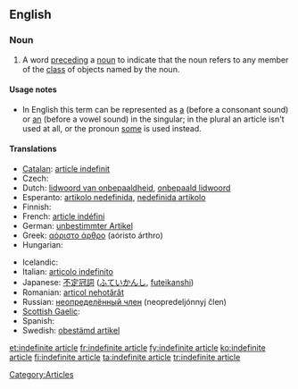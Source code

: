 ==English==
{{wikipedia|Article (grammar)}}

===Noun===
{{en-noun|sg=[[indefinite]] [[article]]}}

# {{grammar}} A word [[precede|preceding]] a [[noun]] to indicate that the noun refers to any member of the [[class]] of objects named by the noun. 

====Usage notes====
* In English this term can be represented as [[a]] (before a consonant sound) or [[an]] (before a vowel sound) in the singular; in the plural an article isn't used at all, or the pronoun [[some]] is used instead.

====Translations====
{{trans-top|word preceding a noun to indicate any member of the class of objects}}
* [[Catalan]]: [[article indefinit]]
* Czech: {{t-|cs|neurčitý člen|m}}
* Dutch: [[lidwoord van onbepaaldheid]], [[onbepaald lidwoord]] {{n}}
* Esperanto: [[artikolo nedefinida]], [[nedefinida artikolo]]
* Finnish: {{t+|fi|epämääräinen artikkeli}}
* French: [[article indéfini]] {{m}}
* German: [[unbestimmter Artikel]] {{m}}
* Greek: [[αόριστο άρθρο]] (aóristo árthro) {{n}}
* Hungarian: {{t+|hu|határozatlan névelő}}
{{trans-mid}}
* Icelandic: {{t+|is|óákveðinn greinir|m}}
* Italian: [[articolo indefinito]] {{m}}
* Japanese: [[不定冠詞]] ([[ふていかんし]], [[futeikanshi]])
* Romanian: [[articol nehotărât]] {{n}}
* Russian: [[неопределённый член]] (neopredeljónnyj člen) {{m}}
* [[Scottish Gaelic]]: {{t-|gd|alt neo-chinnteach|xs=Scottish Gaelic}}
* Spanish: {{t-|es|artículo indefinido|m}}
* Swedish: [[obestämd artikel]] {{c}}
{{trans-bottom}}

[[Category:Articles]]

[[et:indefinite article]]
[[fr:indefinite article]]
[[fy:indefinite article]]
[[ko:indefinite article]]
[[fi:indefinite article]]
[[ta:indefinite article]]
[[tr:indefinite article]]